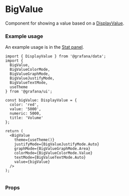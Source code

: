 
<Meta title="MDX|BigValue" component={BigValue} />

# BigValue
Component for showing a value based on a [DisplayValue](https://grafana.com/docs/grafana/latest/packages_api/data/displayvalue/#displayvalue-interface).


### Example usage
An example usage is in the [Stat panel](https://grafana.com/docs/grafana/latest/panels/visualizations/stat-panel/).

```tsx
import { DisplayValue } from '@grafana/data';
import {
  BigValue,
  BigValueColorMode,
  BigValueGraphMode,
  BigValueJustifyMode,
  BigValueTextMode,
  useTheme
} from '@grafana/ui';

const bigValue: DisplayValue = {
  color: 'red',
  value: '5000',
  numeric: 5000,
  title: 'Volume'
};

return (
  <BigValue
    theme={useTheme()}
    justifyMode={BigValueJustifyMode.Auto}
    graphMode={BigValueGraphMode.Area}
    colorMode={BigValueColorMode.Value}
    textMode={BigValueTextMode.Auto}
    value={bigValue}
  />
);


```
### Props
<Props of={BigValue} />
